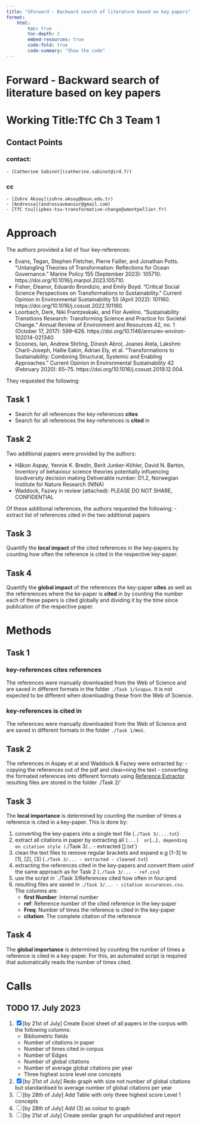 ```yaml
---
title: "SForward - Backward search of literature based on key papers"
format:
    html:
        toc: true
        toc-depth: 2
        embed-resources: true
        code-fold: true
        code-summary: "Show the code"
---
```


# Forward - Backward search of literature based on key papers

# Working Title:TfC Ch 3 Team 1

## Contact Points

### contact:
    - [Catherine Sabinot](catherine.sabinot@ird.fr)
### cc
    - [Zuhre Aksoy](zuhre.aksoy@boun.edu.tr)
    - [Andressa](andressavmansur@gmail.com)
    - [TfC tsu](ipbes-tsu-transformative-change@umontpellier.fr)

# Approach
The authors provided a list of four key-references:

- Evans, Tegan, Stephen Fletcher, Pierre Failler, and Jonathan Potts. “Untangling Theories of Transformation: Reflections for Ocean Governance.” Marine Policy 155 (September 2023): 105710. https://doi.org/10.1016/j.marpol.2023.105710.
- Fisher, Eleanor, Eduardo Brondizio, and Emily Boyd. “Critical Social Science Perspectives on Transformations to Sustainability.” Current Opinion in Environmental Sustainability 55 (April 2022): 101160. https://doi.org/10.1016/j.cosust.2022.101160.
- Loorbach, Derk, Niki Frantzeskaki, and Flor Avelino. “Sustainability Transitions Research: Transforming Science and Practice for Societal Change.” Annual Review of Environment and Resources 42, no. 1 (October 17, 2017): 599–626. https://doi.org/10.1146/annurev-environ-102014-021340.
- Scoones, Ian, Andrew Stirling, Dinesh Abrol, Joanes Atela, Lakshmi Charli-Joseph, Hallie Eakin, Adrian Ely, et al. “Transformations to Sustainability: Combining Structural, Systemic and Enabling Approaches.” Current Opinion in Environmental Sustainability 42 (February 2020): 65–75. https://doi.org/10.1016/j.cosust.2019.12.004.

They requested the following:

## Task 1

- Search for all references the key-references **cites**
- Search for all references the key-references is **cited** in

## Task 2
Two additional papers were provided by the authors:

- Håkon Aspøy, Yennie K. Bredin, Berit Junker-Köhler, David N. Barton, Inventory of behaviour science theories potentially influencing biodiversity decision making Deliverable number: D1.2, Norwegian Institute for Nature Research (NINA)
- Waddock, Fazwy in review (attached): PLEASE DO NOT SHARE, CONFIDENTIAL

Of these additional references, the authors requested the following:
- extract list of references cited in the two additional papers

## Task 3
Quantify the **local impact** of the cited references in the key-papers by counting how often the reference is cited in the respective key-paper.

## Task 4
Quantify the **global impact** of the references the key-paper **cites** as well as the refererences where the ke-paper is **cited** in by counting the number each of these papers is cited globally and dividing it by the time since publication of the respective paper.


# Methods
## Task 1
### key-references cites references
The references were manually downloaded from the Web of Science and are saved in different formats in the folder `./Task 1/Scopus`. It is not expected to be different when downloading these from the Web of Science.

### key-references is cited in
The references were manually downloaded from the Web of Science and are saved in different formats in the folder `./Task 1/WoS`.

## Task 2
The references in Aspøy et al and Waddock & Fazwy were extracted by:
- copying the references out of the pdf and cleai=ning the text
- converting the formated references into different formats using [Reference Extractor](https://rintze.zelle.me/ref-extractor/)
resulting files are stored in the folder ./Task 2/`

## Task 3

The **local importance** is determined by counting the number of times a reference is cited in a key-paper. This is done by:

1. converting the key-papers into a single text file (`./Task 3/....txt`)
2. extract all citations in paper by extracting all `[...]
 or `(...)`, depending on citation style (`./Task 3/... - extracted [].txt`)
3. clean the text files to remove regular brackets and expand e.g [1-3] to [1], [2], [3] (`./Task 3/... - extracted - cleaned.txt`)
4. extracting the references cited in the key-papers and convert them usinf the same approach as for Task 2 (`./Task 3/... - ref.csv`)
5. use the script in `./Task 3/References cited how often in four.qmd
6. resulting files are saved in `./Task 3/... - citation occurances.csv`. The columns are:
    - **first Number**: Internal number
    - **ref**: Reference number of the cited reference in the key-paper
    - **Freq**: Number of times the reference is cited in the key-paper
    - **citation**: The complete citation of the reference
 
## Task 4
The **global importance** is determined by counting the number of times a reference is cited in a key-paper. 
For this, an automated script is required that automatically reads the number of times cited. 

<!-- https://www.nature.com/articles/d41586-022-00138-y
https://blog.ourresearch.org/new-study-shows-openalex-is-a-good-alternative-to-scopus-for-demographic-research/
https://blog.ourresearch.org/openalex-update-june/ -->

# Calls
## TODO 17. July 2023
1. [x] [by 21st of July] Create Excel sheet of all papers in the corpus with the following columns:
	- Bibliometric fields
	- Number of citations in paper
	- Number of times cited in corpus
	- Number of Edges
	- Number of global citations
	- Number of average global citations per year
	- Three highest score level one concepts
2. [x] [by 21st of July] Redo graph with size not number of global citations but standardised to average number of global citations per year
3. [ ] [by 28th of July] Add Table with only three highest score Level 1 concepts
4. [ ] [by 28th of July] Add (3) as colour to graph
5. [ ] [by 21st of July] Create similar graph for unpublished and report